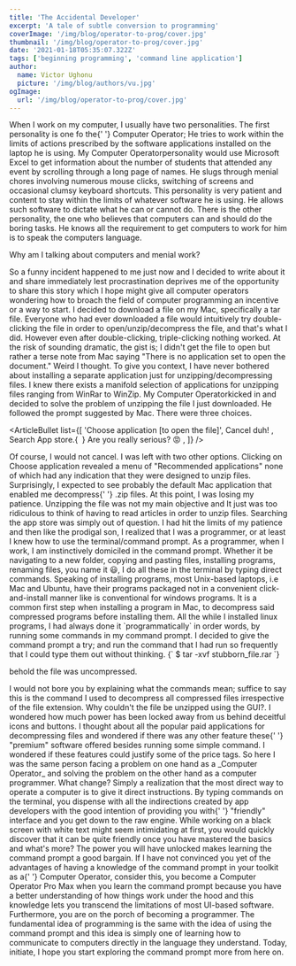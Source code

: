 ```yaml
---
title: 'The Accidental Developer'
excerpt: 'A tale of subtle conversion to programming'
coverImage: '/img/blog/operator-to-prog/cover.jpg'
thumbnail: '/img/blog/operator-to-prog/cover.jpg'
date: '2021-01-18T05:35:07.322Z'
tags: ['beginning programming', 'command line application']
author:
  name: Victor Ughonu
  picture: '/img/blog/authors/vu.jpg'
ogImage:
  url: '/img/blog/operator-to-prog/cover.jpg'
---
```


<ArticleImage imageUrl="/img/blog/operator-to-prog/cover.jpg" />

<ArticleParagraph>
  When I work on my computer, I usually have two personalities. The first
  personality is one fo the{' '}
  <ArticleHighlight>Computer Operator</ArticleHighlight>; He tries to work
  within the limits of actions prescribed by the software applications installed
  on the laptop he is using.
</ArticleParagraph>

<ArticleParagraph>
  My <ArticleHighlight>Computer Operator</ArticleHighlight>personality would use
  Microsoft Excel to get information about the number of students that attended
  any event by scrolling through a long page of names. He slugs through menial
  chores involving numerous mouse clicks, switching of screens and occasional
  clumsy keyboard shortcuts. This personality is very patient and content to
  stay within the limits of whatever software he is using. He allows such
  software to dictate what he can or cannot do.
</ArticleParagraph>

<ArticleParagraph>
  There is the other personality, the one who believes that computers can and
  should do the boring tasks. He knows all the requirement to get computers to
  work for him is to speak the computers language.
</ArticleParagraph>

<ArticleHeader>Why am I talking about computers and menial work?</ArticleHeader>

<ArticleParagraph>
  So a funny incident happened to me just now and I decided to write about it
  and share immediately lest procrastination deprives me of the opportunity to
  share this story which I hope might give all computer operators wondering how
  to broach the field of computer programming an incentive or a way to start.
</ArticleParagraph>

<ArticleParagraph>
  I decided to download a file on my Mac, specifically a tar file. Everyone who
  had ever downloaded a file would intuitively try double-clicking the file in
  order to open/unzip/decompress the file, and that's what I did. However even
  after double-clicking, triple-clicking nothing worked.
</ArticleParagraph>

<ArticleParagraph>
  At the risk of sounding dramatic, the gist is; I didn't get the file to open
  but rather a terse note from Mac saying "There is no application set to open
  the document." Weird I thought.
</ArticleParagraph>

<ArticleParagraph>
  To give you context, I have never bothered about installing a separate
  application just for unzipping/decompressing files. I knew there exists a
  manifold selection of applications for unzipping files ranging from WinRar to
  WinZip.
</ArticleParagraph>

<ArticleParagraph>
  My <ArticleHighlight>Computer Operator</ArticleHighlight>kicked in and decided
  to solve the problem of unzipping the file I just downloaded. He followed the
  prompt suggested by Mac. There were three choices.
</ArticleParagraph>

<ArticleBullet
  list={[
    'Choose application [to open the file]',
    <span>
      Cancel <ArticleHighlight>duh!</ArticleHighlight>
    </span>,
    <span>
      Search App store.{` `}
      <ArticleHighlight>Are you really serious?</ArticleHighlight> 😡
    </span>,
  ]}
/>

<ArticleParagraph>
  Of course, I would not cancel. I was left with two other options.
</ArticleParagraph>

<ArticleParagraph>
  Clicking on <ArticleHighlight>Choose application</ArticleHighlight> revealed a
  menu of "Recommended applications" none of which had any indication that they
  were designed to unzip files. Surprisingly, I expected to see probably the
  default Mac application that enabled me decompress{' '}
  <ArticleHighlight>.zip </ArticleHighlight>files.
</ArticleParagraph>

<ArticleParagraph>
  At this point, I was losing my patience. Unzipping the file was not my main
  objective and It just was too ridiculous to think of having to read articles
  in order to unzip files. Searching the app store was simply out of question.
</ArticleParagraph>

<ArticleParagraph>
  I had hit the limits of my patience and then like the prodigal son, I realized
  that I was a programmer, or at least I knew how to use the terminal/command
  prompt.
</ArticleParagraph>

<ArticleParagraph>
  As a programmer, when I work, I am instinctively domiciled in the command
  prompt. Whether it be navigating to a new folder, copying and pasting files,
  installing programs, renaming files, you name it 😃, I do all these in the
  terminal by typing direct commands.
</ArticleParagraph>

<ArticleParagraph>
  Speaking of installing programs, most Unix-based laptops, i.e Mac and Ubuntu,
  have their programs packaged not in a convenient click-and-install manner like
  is conventional for windows programs. It is a common first step when
  installing a program in Mac, to decompress said compressed programs before
  installing them. All the while I installed linux programs, I had always done
  it `programmatically` in order words, by running some commands in my command
  prompt.
</ArticleParagraph>

<ArticleParagraph>
  I decided to give the command prompt a try; and run the command that I had run
  so frequently that I could type them out without thinking.
</ArticleParagraph>

<SyntaxHighlighter language="bash">
  {`
    $ tar -xvf stubborn_file.rar
  `}
</SyntaxHighlighter>

<ArticleParagraph>behold the file was uncompressed.</ArticleParagraph>

<ArticleParagraph>
  I would not bore you by explaining what the commands mean; suffice to say this
  is the command I used to decompress all compressed files irrespective of the
  file extension.
</ArticleParagraph>

<ArticleParagraph>
  Why couldn't the file be unzipped using the GUI?. I wondered how much power
  has been locked away from us behind deceitful icons and buttons. I thought
  about all the popular paid applications for decompressing files and wondered
  if there was any other feature these{' '}
  <ArticleHighlight>"premium"</ArticleHighlight> software offered besides
  running some simple command. I wondered if these features could justify some
  of the price tags.
</ArticleParagraph>

<ArticleParagraph>
  So here I was the same person facing a problem on one hand as a _Computer
  Operator_ and solving the problem on the other hand as a computer programmer.
  What change? Simply a realization that the most direct way to operate a
  computer is to give it direct instructions. By typing commands on the
  terminal, you dispense with all the indirections created by app developers
  with the good intention of providing you with{' '}
  <ArticleHighlight>"friendly"</ArticleHighlight> interface and you get down to
  the raw engine.
</ArticleParagraph>

<ArticleParagraph>
  While working on a black screen with white text might seem intimidating at
  first, you would quickly discover that it can be quite friendly once you have
  mastered the basics and what's more? The power you will have unlocked makes
  learning the command prompt a good bargain.
</ArticleParagraph>

<ArticleParagraph>
  If I have not convinced you yet of the advantages of having a knowledge of the
  command prompt in your toolkit as a{' '}
  <ArticleHighlight>Computer Operator</ArticleHighlight>, consider this, you
  become a <ArticleHighlight>Computer Operator Pro Max</ArticleHighlight> when
  you learn the command prompt because you have a better understanding of how
  things work under the hood and this knowledge lets you transcend the
  limitations of most UI-based software.
</ArticleParagraph>

<ArticleParagraph>
  Furthermore, you are on the porch of becoming a programmer. The fundamental
  idea of programming is the same with the idea of using the command prompt and
  this idea is simply one of learning how to communicate to computers directly
  in the language they understand.
</ArticleParagraph>

<ArticleParagraph>
  Today, initiate, I hope you start exploring the command prompt more from here
  on.
</ArticleParagraph>
